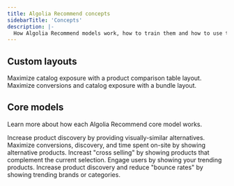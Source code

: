 ```yaml
---
title: Algolia Recommend concepts
sidebarTitle: 'Concepts'
description: |-
  How Algolia Recommend models work, how to train them and how to use them for your own needs.
---
```


## Custom layouts

<CardGroup cols={2}>
  <Card title="Build a product comparison table layout" img="/images/recommend/comp_chart.png" href="/guides/algolia-recommend/onboard/product-comparison-table/overview/" horizontal="true">
    Maximize catalog exposure with a product comparison table layout.
  </Card>
  <Card title="Build a bundle layout" img="/images/recommend/bundle.png" href="/guides/algolia-recommend/onboard/bundle/" horizontal="true">
    Maximize conversions and catalog exposure with a bundle layout.
  </Card>
</CardGroup>

## Core models

Learn more about how each Algolia Recommend core model works.

<CardGroup cols={3}>
  <Card title="Looking similar" img="/images/recommend/lookingSimilar.png" href="/guides/algolia-recommend/onboard/looking-similar/overview/" horizontal="true">
    Increase product discovery by providing visually-similar alternatives.
  </Card>
  <Card title="Alternative items" img="/images/recommend/relatedProducts.png" href="/guides/algolia-recommend/onboard/related-products/overview/" horizontal="true">
    Maximize conversions, discovery, and time spent on-site by showing alternative products.
  </Card>
  <Card title="Complementary items" img="/images/recommend/frequentlyBoughtTogether.png" href="/guides/algolia-recommend/onboard/bundle/" horizontal="true">
    Increast "cross selling" by showing products that complement the current selection.
  </Card>
  <Card title="Trending items" img="/images/recommend/trending-items.png" href="/guides/algolia-recommend/onboard/bundle/" horizontal="true">
    Engage users by showing your trending products.
  </Card>
  <Card title="Trending facet values" img="/images/recommend/trending-facets.png" href="/guides/algolia-recommend/onboard/bundle/" horizontal="true">
    Increase product discovery and reduce "bounce rates" by showing trending brands or categories.
  </Card>
</CardGroup>


<Help />